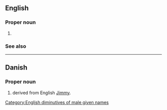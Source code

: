 ==English==

===Proper noun===
{{en-proper noun|s|es}}

# {{given name|en|male|dim=James}}

===See also===
{{col3|en|
|Jimmie
|Jimmy
|Jim
|Jaime
|Jamie
|James
}}

[[Category:English diminutives of male given names]]

----

==Danish==

===Proper noun===
{{head|da|proper noun}}

# {{given name|da|male}} derived from English [[Jimmy]].